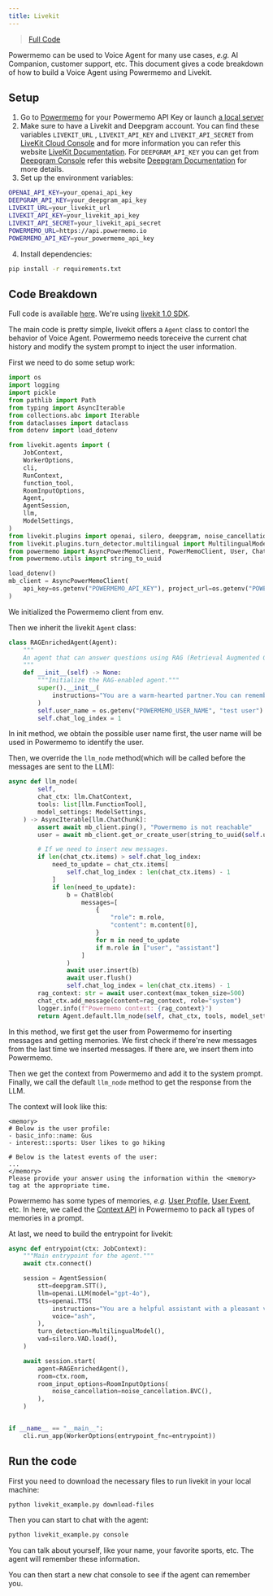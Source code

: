 ```yaml
---
title: Livekit
---
```

> [Full Code](https://github.com/memodb-io/powermemo/tree/dev/assets/tutorials/livekit%2Bpowermemo)

Powermemo can be used to Voice Agent for many use cases, *e.g.* AI Companion, customer support, etc.
This document gives a code breakdown of how to build a Voice Agent using Powermemo and Livekit.

## Setup

1. Go to [Powermemo](https://www.powermemo.io/en) for your Powermemo API Key or launch [a local server](../../../src/server/readme.md)
2. Make sure to have a Livekit and Deepgram account. You can find these variables `LIVEKIT_URL` , `LIVEKIT_API_KEY` and `LIVEKIT_API_SECRET` from [LiveKit Cloud Console](https://cloud.livekit.io/) and for more information you can refer this website [LiveKit Documentation](https://docs.livekit.io/home/cloud/keys-and-tokens/). For `DEEPGRAM_API_KEY` you can get from [Deepgram Console](https://console.deepgram.com/) refer this website [Deepgram Documentation](https://developers.deepgram.com/docs/create-additional-api-keys) for more details.
3. Set up the environment variables:

```bash
OPENAI_API_KEY=your_openai_api_key
DEEPGRAM_API_KEY=your_deepgram_api_key
LIVEKIT_URL=your_livekit_url
LIVEKIT_API_KEY=your_livekit_api_key
LIVEKIT_API_SECRET=your_livekit_api_secret
POWERMEMO_URL=https://api.powermemo.io
POWERMEMO_API_KEY=your_powermemo_api_key
```
4. Install dependencies:
```bash
pip install -r requirements.txt
```


## Code Breakdown
Full code is available [here](https://github.com/memodb-io/powermemo/tree/dev/assets/tutorials/livekit%2Bpowermemo/livekit_example.py). We're using [livekit 1.0 SDK](https://docs.livekit.io/agents/build/).

The main code is pretty simple, livekit offers a `Agent` class to contorl the behavior of Voice Agent.
Powermemo needs toreceive the current chat history and modify the system prompt to inject the user information.

First we need to do some setup work:
```python
import os
import logging
import pickle
from pathlib import Path
from typing import AsyncIterable
from collections.abc import Iterable
from dataclasses import dataclass
from dotenv import load_dotenv

from livekit.agents import (
    JobContext,
    WorkerOptions,
    cli,
    RunContext,
    function_tool,
    RoomInputOptions,
    Agent,
    AgentSession,
    llm,
    ModelSettings,
)
from livekit.plugins import openai, silero, deepgram, noise_cancellation
from livekit.plugins.turn_detector.multilingual import MultilingualModel
from powermemo import AsyncPowerMemoClient, PowerMemoClient, User, ChatBlob
from powermemo.utils import string_to_uuid

load_dotenv()
mb_client = AsyncPowerMemoClient(
    api_key=os.getenv("POWERMEMO_API_KEY"), project_url=os.getenv("POWERMEMO_URL")
)
```
We initialized the Powermemo client from env. 

Then we inherit the livekit `Agent` class:
```python   
class RAGEnrichedAgent(Agent):
    """
    An agent that can answer questions using RAG (Retrieval Augmented Generation).
    """
    def __init__(self) -> None:
        """Initialize the RAG-enabled agent."""
        super().__init__(
            instructions="You are a warm-hearted partner.You can remember past interactions and use them to inform your answers.",
        )
        self.user_name = os.getenv("POWERMEMO_USER_NAME", "test user")
        self.chat_log_index = 1
```
In init method, we obtain the possible user name first, the user name will be used in Powermemo to identify the user.

Then, we override the `llm_node` method(which will be called before the messages are sent to the LLM):
```python
async def llm_node(
        self,
        chat_ctx: llm.ChatContext,
        tools: list[llm.FunctionTool],
        model_settings: ModelSettings,
    ) -> AsyncIterable[llm.ChatChunk]:
        assert await mb_client.ping(), "Powermemo is not reachable"
        user = await mb_client.get_or_create_user(string_to_uuid(self.user_name))

        # If we need to insert new messages.
        if len(chat_ctx.items) > self.chat_log_index:
            need_to_update = chat_ctx.items[
                self.chat_log_index : len(chat_ctx.items) - 1
            ]
            if len(need_to_update):
                b = ChatBlob(
                    messages=[
                        {
                            "role": m.role,
                            "content": m.content[0],
                        }
                        for m in need_to_update
                        if m.role in ["user", "assistant"]
                    ]
                )
                await user.insert(b)
                await user.flush()
                self.chat_log_index = len(chat_ctx.items) - 1
        rag_context: str = await user.context(max_token_size=500)
        chat_ctx.add_message(content=rag_context, role="system")
        logger.info(f"Powermemo context: {rag_context}")
        return Agent.default.llm_node(self, chat_ctx, tools, model_settings)
```
In this method, we first get the user from Powermemo for inserting messages and getting memories.
We first check if there're new messages from the last time we inserted messages.
If there are, we insert them into Powermemo.

Then we get the context from Powermemo and add it to the system prompt.
Finally, we call the default `llm_node` method to get the response from the LLM.

The context will look like this:
```
<memory>
# Below is the user profile:
- basic_info::name: Gus
- interest::sports: User likes to go hiking

# Below is the latest events of the user:
...
</memory>
Please provide your answer using the information within the <memory> tag at the appropriate time.
```
Powermemo has some types of memories, *e.g.* [User Profile](/features/profile), [User Event](/features/event), etc.
In here, we called the [Context API](/features/context) in Powermemo to pack all types of memories in a prompt.

At last, we need to build the entrypoint for livekit:
```python
async def entrypoint(ctx: JobContext):
    """Main entrypoint for the agent."""
    await ctx.connect()

    session = AgentSession(
        stt=deepgram.STT(),
        llm=openai.LLM(model="gpt-4o"),
        tts=openai.TTS(
            instructions="You are a helpful assistant with a pleasant voice.",
            voice="ash",
        ),
        turn_detection=MultilingualModel(),
        vad=silero.VAD.load(),
    )

    await session.start(
        agent=RAGEnrichedAgent(),
        room=ctx.room,
        room_input_options=RoomInputOptions(
            noise_cancellation=noise_cancellation.BVC(),
        ),
    )


if __name__ == "__main__":
    cli.run_app(WorkerOptions(entrypoint_fnc=entrypoint))
```


## Run the code
First you need to download the necessary files to run livekit in your local machine:
```bash
python livekit_example.py download-files
```
Then you can start to chat with the agent:
```bash
python livekit_example.py console
```
You can talk about yourself, like your name, your favorite sports, etc.
The agent will remember these information.

You can then start a new chat console to see if the agent can remember you.


